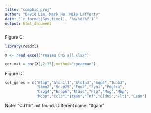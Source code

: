 ```yaml
---
title: "compbio_proj"
author: "David Lim, Mark He, Mike Lafferty"
date: "`r format(Sys.time(), '%m/%d/%Y')`"
output: html_document
---
```


Figure C:

```r
library(readxl)

X <- read_excel("rnaseq_CNS_all.xlsx")
```

```r
cor_mat = cor(X[,2:15],method="spearman")
```




Figure D:

```r
sel_genes = c("Gfap","Aldh1l1","Slc1a3","Aqp4","Tubb3",
              "Stmn2","Snap25","Eno2","Syn1","Pdgfra",
              "Cspg4","Enpp6","Nfasc","Pip","Mog","Mbp",
              "Mobp","Ccl3","Itgam","Tnf","Cldn5","Flt1","Esam")
```

Note: "Cd11b" not found. Different name: "Itgam"